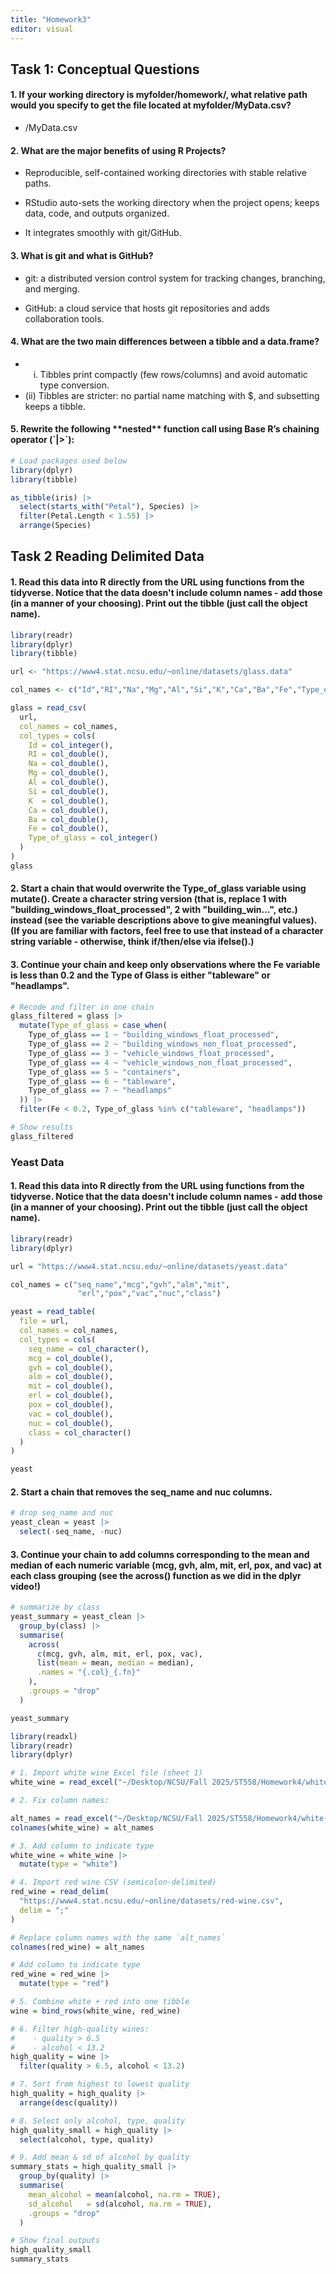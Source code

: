 ```yaml
---
title: "Homework3"
editor: visual
---
```


## Task 1: Conceptual Questions

#### 1. If your working directory is myfolder/homework/, what relative path would you specify to get the file located at myfolder/MyData.csv?

-   /MyData.csv

#### 2. What are the major benefits of using R Projects?  

-   Reproducible, self-contained working directories with stable relative paths.

-   RStudio auto-sets the working directory when the project opens; keeps data, code, and outputs organized.

-   It integrates smoothly with git/GitHub.

#### 3. What is git and what is GitHub?  

-   git: a distributed version control system for tracking changes, branching, and merging.

-   GitHub: a cloud service that hosts git repositories and adds collaboration tools.

#### 4. What are the two main differences between a tibble and a data.frame?  

-    (i) Tibbles print compactly (few rows/columns) and avoid automatic type conversion.

-   \(ii\) Tibbles are stricter: no partial name matching with \$, and subsetting keeps a tibble.

#### 5. Rewrite the following \*\*nested\*\* function call using Base R's chaining operator (\`\|\>\`):

```r
# Load packages used below
library(dplyr)
library(tibble)

as_tibble(iris) |>
  select(starts_with("Petal"), Species) |>
  filter(Petal.Length < 1.55) |>
  arrange(Species)
```

## Task 2 Reading Delimited Data

#### 1.  Read this data into R directly from the URL using functions from the tidyverse. Notice that the data doesn\'t include column names - add those (in a manner of your choosing). Print out the tibble (just call the object name).

```r
library(readr)
library(dplyr)
library(tibble)

url <- "https://www4.stat.ncsu.edu/~online/datasets/glass.data"

col_names <- c("Id","RI","Na","Mg","Al","Si","K","Ca","Ba","Fe","Type_of_glass")

glass = read_csv(
  url,
  col_names = col_names,
  col_types = cols(
    Id = col_integer(),
    RI = col_double(),
    Na = col_double(),
    Mg = col_double(),
    Al = col_double(),
    Si = col_double(),
    K  = col_double(),
    Ca = col_double(),
    Ba = col_double(),
    Fe = col_double(),
    Type_of_glass = col_integer()
  )
)
glass
```

#### 2.  Start a chain that would overwrite the Type_of_glass variable using mutate(). Create a character string version (that is, replace 1 with \"building_windows_float_processed\", 2 with \"building_win\...\", etc.) instead (see the variable descriptions above to give meaningful values). (If you are familiar with factors, feel free to use that instead of a character string variable - otherwise, think if/then/else via ifelse().)

#### 3. Continue your chain and keep only observations where the Fe variable is less than 0.2 and the Type of Glass is either \"tableware\" or \"headlamps\".

```r
# Recode and filter in one chain
glass_filtered = glass |>
  mutate(Type_of_glass = case_when(
    Type_of_glass == 1 ~ "building_windows_float_processed",
    Type_of_glass == 2 ~ "building_windows_non_float_processed",
    Type_of_glass == 3 ~ "vehicle_windows_float_processed",
    Type_of_glass == 4 ~ "vehicle_windows_non_float_processed",
    Type_of_glass == 5 ~ "containers",
    Type_of_glass == 6 ~ "tableware",
    Type_of_glass == 7 ~ "headlamps"
  )) |>
  filter(Fe < 0.2, Type_of_glass %in% c("tableware", "headlamps"))

# Show results
glass_filtered

```

### Yeast Data

#### 1. Read this data into R directly from the URL using functions from the tidyverse. Notice that the data doesn\'t include column names - add those (in a manner of your choosing). Print out the tibble (just call the object name).

```r
library(readr)
library(dplyr)

url = "https://www4.stat.ncsu.edu/~online/datasets/yeast.data"

col_names = c("seq_name","mcg","gvh","alm","mit",
               "erl","pox","vac","nuc","class")

yeast = read_table(
  file = url,
  col_names = col_names,
  col_types = cols(
    seq_name = col_character(),
    mcg = col_double(),
    gvh = col_double(),
    alm = col_double(),
    mit = col_double(),
    erl = col_double(),  
    pox = col_double(),  
    vac = col_double(),
    nuc = col_double(),
    class = col_character()
  )
)

yeast
```

#### 2. Start a chain that removes the seq_name and nuc columns.

```r
# drop seq_name and nuc
yeast_clean = yeast |>
  select(-seq_name, -nuc)

```

#### 3. Continue your chain to add columns corresponding to the mean and median of each numeric variable (mcg, gvh, alm, mit, erl, pox, and vac) at each class grouping (see the across() function as we did in the dplyr video!)

```r
# summarize by class 
yeast_summary = yeast_clean |>
  group_by(class) |>
  summarise(
    across(
      c(mcg, gvh, alm, mit, erl, pox, vac),
      list(mean = mean, median = median),
      .names = "{.col}_{.fn}"
    ),
    .groups = "drop"
  )

yeast_summary
```

```r
library(readxl)
library(readr)
library(dplyr)

# 1. Import white wine Excel file (sheet 1)
white_wine = read_excel("~/Desktop/NCSU/Fall 2025/ST558/Homework4/white-wine.xlsx", sheet = 1)

# 2. Fix column names:

alt_names = read_excel("~/Desktop/NCSU/Fall 2025/ST558/Homework4/white-wine.xlsx", sheet = 2)[[1]]
colnames(white_wine) = alt_names

# 3. Add column to indicate type
white_wine = white_wine |>
  mutate(type = "white")

# 4. Import red wine CSV (semicolon-delimited)
red_wine = read_delim(
  "https://www4.stat.ncsu.edu/~online/datasets/red-wine.csv",
  delim = ";"
)

# Replace column names with the same `alt_names`
colnames(red_wine) = alt_names

# Add column to indicate type
red_wine = red_wine |>
  mutate(type = "red")

# 5. Combine white + red into one tibble
wine = bind_rows(white_wine, red_wine)

# 6. Filter high-quality wines:
#    - quality > 6.5
#    - alcohol < 13.2
high_quality = wine |>
  filter(quality > 6.5, alcohol < 13.2)

# 7. Sort from highest to lowest quality
high_quality = high_quality |>
  arrange(desc(quality))

# 8. Select only alcohol, type, quality
high_quality_small = high_quality |>
  select(alcohol, type, quality)

# 9. Add mean & sd of alcohol by quality
summary_stats = high_quality_small |>
  group_by(quality) |>
  summarise(
    mean_alcohol = mean(alcohol, na.rm = TRUE),
    sd_alcohol   = sd(alcohol, na.rm = TRUE),
    .groups = "drop"
  )

# Show final outputs
high_quality_small
summary_stats

```
